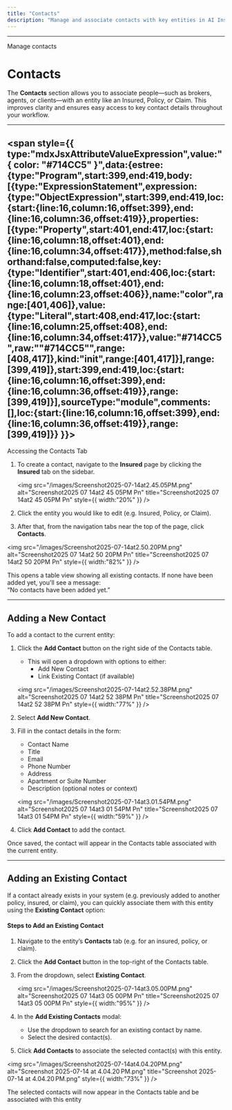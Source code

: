 ```yaml
---
title: "Contacts"
description: "Manage and associate contacts with key entities in AI Insurance"
---
```


---

Manage contacts

# Contacts

The **Contacts** section allows you to associate people—such as brokers, agents, or clients—with an entity like an Insured, Policy, or Claim. This improves clarity and ensures easy access to key contact details throughout your workflow.

---

## <span style={{ type:"mdxJsxAttributeValueExpression",value:"{ color: \"#714CC5\" }",data:{estree:{type:"Program",start:399,end:419,body:[{type:"ExpressionStatement",expression:{type:"ObjectExpression",start:399,end:419,loc:{start:{line:16,column:16,offset:399},end:{line:16,column:36,offset:419}},properties:[{type:"Property",start:401,end:417,loc:{start:{line:16,column:18,offset:401},end:{line:16,column:34,offset:417}},method:false,shorthand:false,computed:false,key:{type:"Identifier",start:401,end:406,loc:{start:{line:16,column:18,offset:401},end:{line:16,column:23,offset:406}},name:"color",range:[401,406]},value:{type:"Literal",start:408,end:417,loc:{start:{line:16,column:25,offset:408},end:{line:16,column:34,offset:417}},value:"#714CC5",raw:"\"#714CC5\"",range:[408,417]},kind:"init",range:[401,417]}],range:[399,419]},start:399,end:419,loc:{start:{line:16,column:16,offset:399},end:{line:16,column:36,offset:419}},range:[399,419]}],sourceType:"module",comments:[],loc:{start:{line:16,column:16,offset:399},end:{line:16,column:36,offset:419}},range:[399,419]}} }}>
Accessing the Contacts Tab</span>

1. To create a contact, navigate to the **Insured** page by clicking the **Insured** tab on the sidebar.

   <img
     src="/images/Screenshot2025-07-14at2.45.05PM.png"
     alt="Screenshot2025 07 14at2 45 05PM Pn"
     title="Screenshot2025 07 14at2 45 05PM Pn"
     style={{ width:"20%" }}
   />
2. Click the entity you would like to edit (e.g. Insured, Policy, or Claim).
3. After that, from the navigation tabs near the top of the page, click **Contacts**.

<img
  src="/images/Screenshot2025-07-14at2.50.20PM.png"
  alt="Screenshot2025 07 14at2 50 20PM Pn"
  title="Screenshot2025 07 14at2 50 20PM Pn"
  style={{ width:"82%" }}
/>

This opens a table view showing all existing contacts. If none have been added yet, you'll see a message:\
“No contacts have been added yet.”

---

## Adding a New Contact

To add a contact to the current entity:

1. Click the **Add Contact** button on the right side of the Contacts table.
   - This will open a dropdown with options to either:
     - Add New Contact
     - Link Existing Contact (if available)

   <img
     src="/images/Screenshot2025-07-14at2.52.38PM.png"
     alt="Screenshot2025 07 14at2 52 38PM Pn"
     title="Screenshot2025 07 14at2 52 38PM Pn"
     style={{ width:"77%" }}
   />
2. Select **Add New Contact**.
3. Fill in the contact details in the form:
   - Contact Name
   - Title
   - Email
   - Phone Number
   - Address
   - Apartment or Suite Number
   - Description (optional notes or context)

   <img
     src="/images/Screenshot2025-07-14at3.01.54PM.png"
     alt="Screenshot2025 07 14at3 01 54PM Pn"
     title="Screenshot2025 07 14at3 01 54PM Pn"
     style={{ width:"59%" }}
   />
4. Click **Add Contact** to add the contact.

Once saved, the contact will appear in the Contacts table associated with the current entity.

---

## Adding an Existing Contact

If a contact already exists in your system (e.g. previously added to another policy, insured, or claim), you can quickly associate them with this entity using the **Existing Contact** option:

#### Steps to Add an Existing Contact

1. Navigate to the entity’s **Contacts** tab (e.g. for an insured, policy, or claim).
2. Click the **Add Contact** button in the top-right of the Contacts table.
3. From the dropdown, select **Existing Contact**.

   <img
     src="/images/Screenshot2025-07-14at3.05.00PM.png"
     alt="Screenshot2025 07 14at3 05 00PM Pn"
     title="Screenshot2025 07 14at3 05 00PM Pn"
     style={{ width:"95%" }}
   />
4. In the **Add Existing Contacts** modal:
   - Use the dropdown to search for an existing contact by name.
   - Select the desired contact(s).
5. Click **Add Contacts** to associate the selected contact(s) with this entity.

<img
  src="/images/Screenshot2025-07-14at4.04.20PM.png"
  alt="Screenshot 2025-07-14 at 4.04.20 PM.png"
  title="Screenshot 2025-07-14 at 4.04.20 PM.png"
  style={{ width:"73%" }}
/>

The selected contacts will now appear in the Contacts table and be associated with this entity